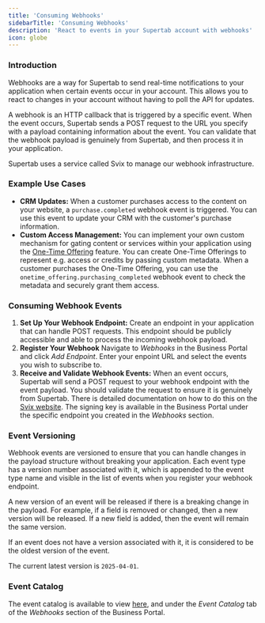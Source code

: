 ```yaml
---
title: 'Consuming Webhooks'
sidebarTitle: 'Consuming Webhooks'
description: 'React to events in your Supertab account with webhooks'
icon: globe
---
```


### Introduction
Webhooks are a way for Supertab to send real-time notifications to your application when certain events occur in your account. This allows you to react to changes in your account without having to poll the API for updates.

A webhook is an HTTP callback that is triggered by a specific event. When the event occurs, Supertab sends a POST request to the URL you specify with a payload containing information about the event. You can validate that the webhook payload is genuinely from Supertab, and then process it in your application.

Supertab uses a service called Svix to manage our webhook infrastructure.

### Example Use Cases

- **CRM Updates:** When a customer purchases access to the content on your website, a `purchase.completed` webhook event is triggered. You can use this event to update your CRM with the customer's purchase information.
- **Custom Access Management:** You can implement your own custom mechanism for gating content or services within your application using the [One-Time Offering](/merchant-api/endpoints/create-onetime-offering) feature. You can create One-Time Offerings to represent e.g. access or credits by passing custom metadata. When a customer purchases the One-Time Offering, you can use the `onetime_offering.purchasing_completed` webhook event to check the metadata and securely grant them access.

### Consuming Webhook Events

1. **Set Up Your Webhook Endpoint:** Create an endpoint in your application that can handle POST requests. This endpoint should be publicly accessible and able to process the incoming webhook payload.
2. **Register Your Webhook** Navigate to _Webhooks_ in the Business Portal and click _Add Endpoint_. Enter your enpoint URL and select the events you wish to subscribe to.
3. **Receive and Validate Webhook Events:** When an event occurs, Supertab will send a POST request to your webhook endpoint with the event payload. You should validate the request to ensure it is genuinely from Supertab. There is detailed documentation on how to do this on the [Svix website](https://docs.svix.com/receiving/verifying-payloads/why). The signing key is available in the Business Portal under the specific endpoint you created in the _Webhooks_ section.

### Event Versioning

Webhook events are versioned to ensure that you can handle changes in the payload structure without breaking your application. Each event type has a version number associated with it, which is appended to the event type name and visible in the list of events when you register your webhook endpoint.

A new version of an event will be released if there is a breaking change in the payload. For example, if a field is removed or changed, then a new version will be released. If a new field is added, then the event will remain the same version.

If an event does not have a version associated with it, it is considered to be the oldest version of the event.

The current latest version is `2025-04-01`.

### Event Catalog
The event catalog is available to view [here](https://www.svix.com/event-types/eu/org_2m1kyxXSEnLSeEprUkWs7ksPdgf/), and under the _Event Catalog_ tab of the _Webhooks_ section of the Business Portal.


